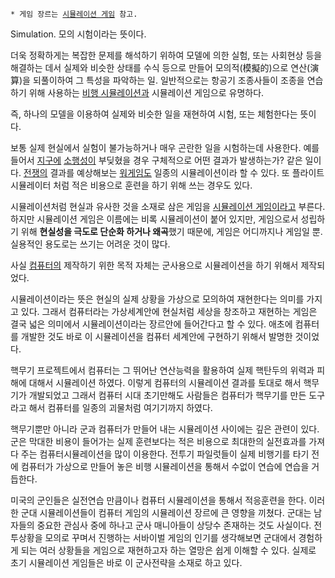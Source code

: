  * 게임 장르는 [[시뮬레이션 게임]] 참고.
Simulation. 모의 시험이라는 뜻이다.

더욱 정확하게는 복잡한 문제를 해석하기 위하여 모델에 의한 실험, 또는 사회현상 등을 해결하는 데서 실제와 비슷한 상태를 수식 등으로 만들어 모의적(模擬的)으로 연산(演算)을 되풀이하여 그 특성을 파악하는 일. 일반적으로는 항공기 조종사들이 조종을 연습하기 위해 사용하는 [[비행 시뮬레이션]]과 시뮬레이션 게임으로 유명하다.

즉, 하나의 모델을 이용하여 실제와 비슷한 일을 재현하여 시험, 또는 체험한다는 뜻이다.

보통 실제 현실에서 실험이 불가능하거나 매우 곤란한 일을 시험하는데 사용한다. 예를 들어서 [[지구]]에 [[소행성]]이 부딪혔을 경우 구체적으로 어떤 결과가 발생하는가? 같은 일이다. [[전쟁]]의 결과를 예상해보는 [[워게임]]도 일종의 시뮬레이션이라 할 수 있다. 또 플라이트 시뮬레이터 처럼 적은 비용으로 훈련을 하기 위해 쓰는 경우도 있다.

시뮬레이션처럼 현실과 유사한 것을 소재로 삼은 게임을 [[시뮬레이션 게임]]이라고 부른다. 하지만 시뮬레이션 게임은 이름에는 비록 시뮬레이션이 붙어 있지만, 게임으로서 성립하기 위해 '''현실성을 극도로 단순화 하거나 왜곡'''했기 때문에, 게임은 어디까지나 게임일 뿐. 실용적인 용도로는 쓰기는 어려운 것이 많다.

사실 [[컴퓨터]]의 제작하기 위한 목적 자체는 군사용으로 시뮬레이션을 하기 위해서 제작되었다.

시뮬레이션이라는 뜻은 현실의 실제 상황을 가상으로 모의하여 재현한다는 의미를 가지고 있다. 그래서 컴퓨터라는 가상세계안에 현실처럼 세상을 창조하고 재현하는 게임은 결국 넓은 의미에서 시뮬레이션이라는 장르안에 들어간다고 할 수 있다. 애초에 컴퓨터를 개발한 것도 바로 이 시뮬레이션을 컴퓨터 세계안에 구현하기 위해서 발명한 것이었다. 

핵무기 프로젝트에서 컴퓨터는 그 뛰어난 연산능력을 활용하여 실제 핵탄두의 위력과 피해에 대해서 시뮬레이션 하였다. 이렇게 컴퓨터의 시뮬레이션 결과를 토대로 해서 핵무기가 개발되었고 그래서 컴퓨터 시대 초기만해도 사람들은 컴퓨터가 핵무기를 만든 도구라고 해서 컴퓨터를 일종의 괴물처럼 여기기까지 하였다. 

핵무기뿐만 아니라 군과 컴퓨터가 만들어 내는 시뮬레이션 사이에는 깊은 관련이 있다. 군은 막대한 비용이 들어가는 실제 훈련보다는 적은 비용으로 최대한의 실전효과를 가져다 주는 컴퓨터시뮬레이션을 많이 이용한다. 전투기 파일럿들이 실제 비행기를 타기 전에 컴퓨터가 가상으로 만들어 놓은 비행 시뮬레이션을 통해서 수없이 연습에 연습을 거듭한다. 

미국의 군인들은 실전연습 만큼이나 컴퓨터 시뮬레이션을 통해서 적응훈련을 한다. 이러한 군대 시뮬레이션들이 컴퓨터 게임의 시뮬레이션 장르에 큰 영향을 끼쳤다. 군대는 남자들의 중요한 관심사 중에 하나고 군사 매니아들이 상당수 존재하는 것도 사실이다. 전투상황을 모의로 꾸며서 진행하는 서바이벌 게임의 인기를 생각해보면 군대에서 경험하게 되는 여러 상황들을 게임으로 재현하고자 하는 열망은 쉽게 이해할 수 있다. 실제로 초기 시뮬레이션 게임들은 바로 이 군사전략을 소재로 하고 있다. 
